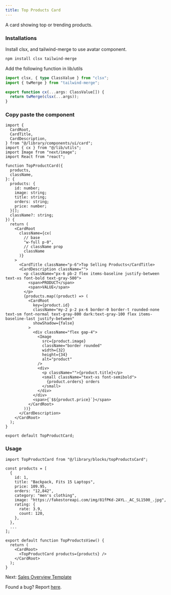 ```yaml
---
title: Top Products Card
---
```


A card showing top or trending products.

<TopProductsView />

### Installations

Install clsx, and tailwind-merge to use avatar component.

```bash
npm install clsx tailwind-merge
```

Add the following function in lib/utils

```ts
import clsx, { type ClassValue } from "clsx";
import { twMerge } from "tailwind-merge";

export function cx(...args: ClassValue[]) {
  return twMerge(clsx(...args));
}
```

### Copy paste the component

```tsx
import {
  CardRoot,
  CardTitle,
  CardDescription,
} from "@/library/components/ui/card";
import { cx } from "@/lib/utils";
import Image from "next/image";
import React from "react";

function TopProductCard({
  products,
  className,
}: {
  products: {
    id: number;
    image: string;
    title: string;
    orders: string;
    price: number;
  }[];
  className?: string;
}) {
  return (
    <CardRoot
      className={cx(
        // base
        "w-full p-0",
        // className prop
        className
      )}
    >
      <CardTitle className="p-6">Top Selling Products</CardTitle>
      <CardDescription className="">
        <p className="px-6 pb-2 flex items-baseline justify-between text-xs font-bold text-gray-500">
          <span>PRODUCT</span>
          <span>VALUE</span>
        </p>
        {products.map((product) => (
          <CardRoot
            key={product.id}
            className="my-2 p-2 px-6 border-0 border-t rounded-none text-sm font-normal text-gray-800 dark:text-gray-100 flex items-baseline-last justify-between"
            showShadow={false}
          >
            <div className="flex gap-4">
              <Image
                src={product.image}
                className="border rounded"
                width={32}
                height={34}
                alt="product"
              />
              <div>
                <p className="">{product.title}</p>
                <small className="text-xs font-semibold">
                  {product.orders} orders
                </small>
              </div>
            </div>
            <span>{`$${product.price}`}</span>
          </CardRoot>
        ))}
      </CardDescription>
    </CardRoot>
  );
}

export default TopProductCard;
```

### Usage

```tsx
import TopProductCard from "@/library/blocks/topProductsCard";

const products = [
  {
    id: 1,
    title: "Backpack, Fits 15 Laptops",
    price: 109.95,
    orders: "12,842",
    category: "men's clothing",
    image: "https://fakestoreapi.com/img/81fPKd-2AYL._AC_SL1500_.jpg",
    rating: {
      rate: 3.9,
      count: 120,
    },
  },
  ...
];

export default function TopProductsView() {
  return (
    <CardRoot>
      <TopProductCard products={products} />
    </CardRoot>
  );
}
```

Next: [Sales Overview Template](/documentation/sales-overview)

Found a bug? Report [here](https://github.com/swastikyadav/catalystui).
